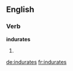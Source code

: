 ==English==

===Verb===
'''indurates'''

# {{third-person singular of|indurate}}

[[de:indurates]]
[[fr:indurates]]